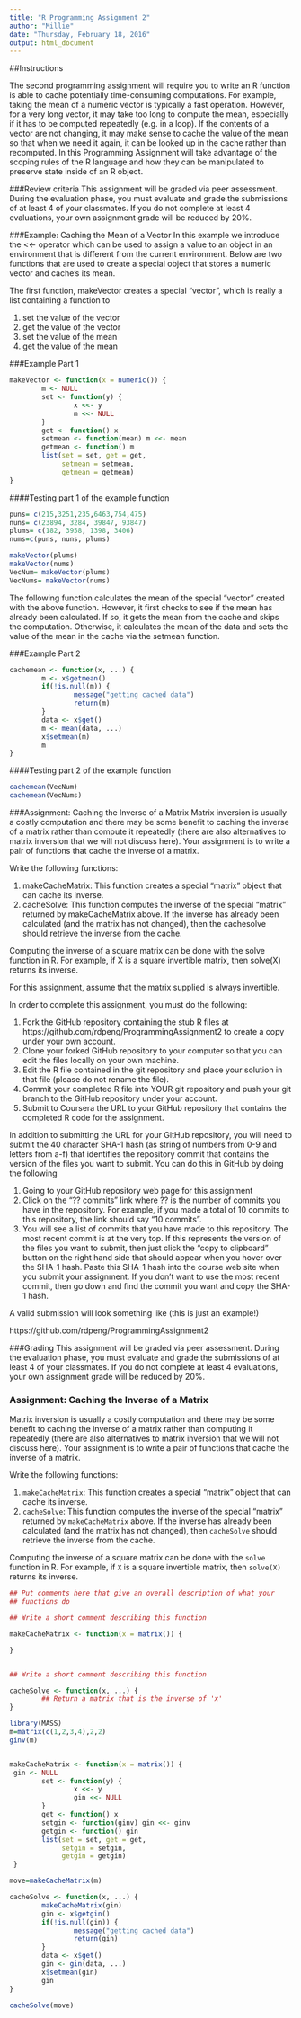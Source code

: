 ```yaml
---
title: "R Programming Assignment 2"
author: "Millie"
date: "Thursday, February 18, 2016"
output: html_document
---
```


##Instructions

The second programming assignment will require you to write an R function is able to cache potentially time-consuming computations. For example, taking the mean of a numeric vector is typically a fast operation. However, for a very long vector, it may take too long to compute the mean, especially if it has to be computed repeatedly (e.g. in a loop). If the contents of a vector are not changing, it may make sense to cache the value of the mean so that when we need it again, it can be looked up in the cache rather than recomputed. In this Programming Assignment will take advantage of the scoping rules of the R language and how they can be manipulated to preserve state inside of an R object.

###Review criteria
This assignment will be graded via peer assessment. During the evaluation phase, you must evaluate and grade the submissions of at least 4 of your classmates. If you do not complete at least 4 evaluations, your own assignment grade will be reduced by 20%.

###Example: Caching the Mean of a Vector 
In this example we introduce the <<- operator which can be used to assign a value to an object in an environment that is different from the current environment. Below are two functions that are used to create a special object that stores a numeric vector and cache's its mean.

The first function, makeVector creates a special "vector", which is really a list containing a function to

1. set the value of the vector
2. get the value of the vector
3. set the value of the mean
4. get the value of the mean

###Example Part 1
```r
makeVector <- function(x = numeric()) {
        m <- NULL
        set <- function(y) {
                x <<- y
                m <<- NULL
        }
        get <- function() x
        setmean <- function(mean) m <<- mean
        getmean <- function() m
        list(set = set, get = get,
             setmean = setmean,
             getmean = getmean)
}
```

####Testing part 1 of the example function
```r
puns= c(215,3251,235,6463,754,475)
nuns= c(23894, 3284, 39847, 93847)
plums= c(182, 3958, 1398, 3406) 
nums=c(puns, nuns, plums)

makeVector(plums)
makeVector(nums)
VecNum= makeVector(plums)
VecNums= makeVector(nums)
```

The following function calculates the mean of the special "vector" created with the above function. However, it first checks to see if the mean has already been calculated. If so, it gets the mean from the cache and skips the computation. Otherwise, it calculates the mean of the data and sets the value of the mean in the cache via the setmean function.

###Example Part 2
```r
cachemean <- function(x, ...) {
        m <- x$getmean()
        if(!is.null(m)) {
                message("getting cached data")
                return(m)
        }
        data <- x$get()
        m <- mean(data, ...)
        x$setmean(m)
        m
}
```

####Testing part 2 of the example function
```r
cachemean(VecNum)
cachemean(VecNums)
```



###Assignment: Caching the Inverse of a Matrix
Matrix inversion is usually a costly computation and there may be some benefit to caching the inverse of a matrix rather than compute it repeatedly (there are also alternatives to matrix inversion that we will not discuss here). Your assignment is to write a pair of functions that cache the inverse of a matrix.

Write the following functions:

1. makeCacheMatrix: This function creates a special "matrix" object that can cache its inverse.
2. cacheSolve: This function computes the inverse of the special "matrix" returned by makeCacheMatrix above. If the inverse has already been calculated (and the matrix has not changed), then the cachesolve should retrieve the inverse from the cache.

Computing the inverse of a square matrix can be done with the solve function in R. For example, if X is a square invertible matrix, then solve(X) returns its inverse.

For this assignment, assume that the matrix supplied is always invertible.

In order to complete this assignment, you must do the following:

1. Fork the GitHub repository containing the stub R files at https://github.com/rdpeng/ProgrammingAssignment2 to create a copy under your own account.
2. Clone your forked GitHub repository to your computer so that you can edit the files locally on your own machine.
3. Edit the R file contained in the git repository and place your solution in that file (please do not rename the file).
4. Commit your completed R file into YOUR git repository and push your git branch to the GitHub repository under your account.
5. Submit to Coursera the URL to your GitHub repository that contains the completed R code for the assignment.

In addition to submitting the URL for your GitHub repository, you will need to submit the 40 character SHA-1 hash (as string of numbers from 0-9 and letters from a-f) that identifies the repository commit that contains the version of the files you want to submit. You can do this in GitHub by doing the following

1. Going to your GitHub repository web page for this assignment
2. Click on the "?? commits" link where ?? is the number of commits you have in the repository. For example, if you made a total of 10 commits to this repository, the link should say "10 commits".
3. You will see a list of commits that you have made to this repository. The most recent commit is at the very top. If this represents the version of the files you want to submit, then just click the "copy to clipboard" button on the right hand side that should appear when you hover over the SHA-1 hash. Paste this SHA-1 hash into the course web site when you submit your assignment. If you don't want to use the most recent commit, then go down and find the commit you want and copy the SHA-1 hash.

A valid submission will look something like (this is just an example!)


https://github.com/rdpeng/ProgrammingAssignment2


###Grading 
This assignment will be graded via peer assessment. During the evaluation phase, you must evaluate and grade the submissions of at least 4 of your classmates. If you do not complete at least 4 evaluations, your own assignment grade will be reduced by 20%.

### Assignment: Caching the Inverse of a Matrix

Matrix inversion is usually a costly computation and there may be some
benefit to caching the inverse of a matrix rather than computing it
repeatedly (there are also alternatives to matrix inversion that we will
not discuss here). Your assignment is to write a pair of functions that
cache the inverse of a matrix.

Write the following functions:

1.  `makeCacheMatrix`: This function creates a special "matrix" object
    that can cache its inverse.
2.  `cacheSolve`: This function computes the inverse of the special
    "matrix" returned by `makeCacheMatrix` above. If the inverse has
    already been calculated (and the matrix has not changed), then
    `cacheSolve` should retrieve the inverse from the cache.

Computing the inverse of a square matrix can be done with the `solve`
function in R. For example, if `X` is a square invertible matrix, then
`solve(X)` returns its inverse.

```r
## Put comments here that give an overall description of what your
## functions do

## Write a short comment describing this function

makeCacheMatrix <- function(x = matrix()) {

}


## Write a short comment describing this function

cacheSolve <- function(x, ...) {
        ## Return a matrix that is the inverse of 'x'
}
```

```r
library(MASS)
m=matrix(c(1,2,3,4),2,2)
ginv(m)


makeCacheMatrix <- function(x = matrix()) {
 gin <- NULL
        set <- function(y) {
                x <<- y
                gin <<- NULL
        }
        get <- function() x
        setgin <- function(ginv) gin <<- ginv
        getgin <- function() gin
        list(set = set, get = get,
             setgin = setgin,
             getgin = getgin)
 }

move=makeCacheMatrix(m)

cacheSolve <- function(x, ...) {
        makeCacheMatrix(gin)
        gin <- x$getgin()
        if(!is.null(gin)) {
                message("getting cached data")
                return(gin)
        }
        data <- x$get()
        gin <- gin(data, ...)
        x$setmean(gin)
        gin
}

cacheSolve(move)
```

